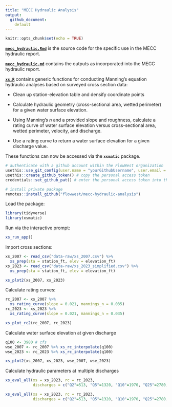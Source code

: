 ```yaml
---
title: "MECC Hydraulic Analysis"
output: 
  github_document:
    default
---
```


```r
knitr::opts_chunk$set(echo = TRUE)
```

**[`mecc_hydraulic.Rmd`](mecc_hydraulic.Rmd)** is the source code for the specific use in the MECC hydraulic report. 

**[`mecc_hydraulic.md`](mecc_hydraulic.md)** contains the outputs as incorporated into the MECC hydraulic report. 

**[`xs.R`](R/xs.R)** contains generic functions for conducting Manning's equation hydraulic analyses based on surveyed cross section data:

* Clean up station-elevation table and densify coordinate points

* Calculate hydraulic geometry (cross-sectional area, wetted perimeter) for a given water surface elevation.

* Using Manning's *n* and a provided slope and roughness, calculate a rating curve of water surface elevation versus cross-sectional area, wetted perimeter, velocity, and discharge.

* Use a rating curve to return a water surface elevation for a given discharge value.

These functions can now be accessed via the **`xsmatic`** package.

```r

# authenticate with a github account within the FlowWest organization
usethis::use_git_config(user.name = "yourGithubUsername", user.email = "username@flowwest.com")
usethis::create_github_token() # copy the personal access token 
credentials::set_github_pat() # enter the personal access token into the prompt

# install private package
remotes::install_github("flowwest/mecc-hydraulic-analysis")
```

Load the package:

```r
library(tidyverse)
library(xsmatic)
```

Run via the interactive prompt:

```r
xs_run_app()
```

Import cross sections:

```r
xs_2007 <- read_csv("data-raw/xs_2007.csv") %>%
  xs_prep(sta = station_ft, elev = elevation_ft) 
xs_2023 <- read_csv("data-raw/xs_2023_simplified.csv") %>%
  xs_prep(sta = station_ft, elev = elevation_ft) 

xs_plot2(xs_2007, xs_2023)
```

Calculate rating curves:

```r
rc_2007 <- xs_2007 %>% 
  xs_rating_curve(slope = 0.021, mannings_n = 0.035)
rc_2023 <- xs_2023 %>% 
  xs_rating_curve(slope = 0.021, mannings_n = 0.035)

xs_plot_rc2(rc_2007, rc_2023)
```

Calculate water surface elevation at given discharge

```r
q100 <- 3980 # cfs
wse_2007 <- rc_2007 %>% xs_rc_interpolate(q100)
wse_2023 <- rc_2023 %>% xs_rc_interpolate(q100)

xs_plot2(xs_2007, xs_2023, wse_2007, wse_2023)
```

Calculate hydraulic parameters at multiple discharges

```r
xs_eval_all(xs = xs_2023, rc = rc_2023, 
            discharges = c("Q2"=513, "Q5"=1320, "Q10"=1970, "Q25"=2780, "Q50"=3360, "Q100"=3980))
```

```r
xs_eval_all(xs = xs_2023, rc = rc_2023, 
            discharges = c("Q2"=513, "Q5"=1320, "Q10"=1970, "Q25"=2780, "Q50"=3360, "Q100"=3980)) %>% knitr::kable()
```



